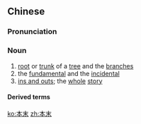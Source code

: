==Chinese==
{{zh-forms}}

===Pronunciation===
{{zh-pron
|m=běnmò
|c=bun2 mut6
|cat=n
}}

===Noun===
{{zh-noun}}

# [[root]] or [[trunk]] of a [[tree]] and the [[branch]]es
# the [[fundamental]] and the [[incidental]]
# [[ins and outs]]; the [[whole]] [[story]]

====Derived terms====
{{zh-der|本末倒置|本末不稱|本末有序|本末舛逆|本末顛倒}}

{{zh-cat|Antonymous}}

[[ko:本末]]
[[zh:本末]]